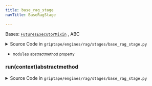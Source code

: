 ```yaml
---
title: base_rag_stage
navTitle: BaseRagStage

---
```


<span id="griptape.engines.rag.stages.base_rag_stage.BaseRagStage"></span>

Bases:
 [`FuturesExecutorMixin`](../../../mixins/futures_executor_mixin.mdx#griptape.mixins.futures_executor_mixin.FuturesExecutorMixin "FuturesExecutorMixin (griptape.mixins.futures_executor_mixin.FuturesExecutorMixin)")
, <span title="abc.ABC">ABC</span>

<details><summary>Source Code in <code>griptape&#47;engines&#47;rag&#47;stages&#47;base_rag_stage.py</code></summary>

```python
@define(kw_only=True)
class BaseRagStage(FuturesExecutorMixin, ABC):
    @abstractmethod
    def run(self, context: RagContext) -> RagContext: ...

    @property
    @abstractmethod
    def modules(self) -> Sequence[BaseRagModule]: ...
```

</details>

-   `modules` <small>abstractmethod</small> <small>property</small>  <span id="griptape.engines.rag.stages.base_rag_stage.BaseRagStage.modules"></span> 

<span id="griptape.engines.rag.stages.base_rag_stage.BaseRagStage.run"></span>

### run(context)abstractmethod

<details><summary>Source Code in <code>griptape&#47;engines&#47;rag&#47;stages&#47;base_rag_stage.py</code></summary>

```python
@abstractmethod
def run(self, context: RagContext) -> RagContext: ...
```

</details>

